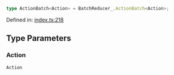 ```ts
type ActionBatch<Action> = BatchReducer_.ActionBatch<Action>;
```

Defined in: [index.ts:218](https://github.com/o1-labs/o1js/blob/fca908c243ee8e908efacaf73a882d48759e675a/src/index.ts#L218)

## Type Parameters

### Action

`Action`
